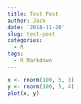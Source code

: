 ```yaml
---
title: Test Post
author: Jack
date: '2018-11-20'
slug: test-post
categories:
  - R
tags:
  - R Markdown
---
```


```r
x <- rnorm(100, 5, 3)
y <- rnorm(100, 5, 4)
plot(x, y)
```

